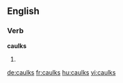 ==English==

===Verb===
'''caulks'''

# {{third-person singular of|caulk}}

[[de:caulks]]
[[fr:caulks]]
[[hu:caulks]]
[[vi:caulks]]